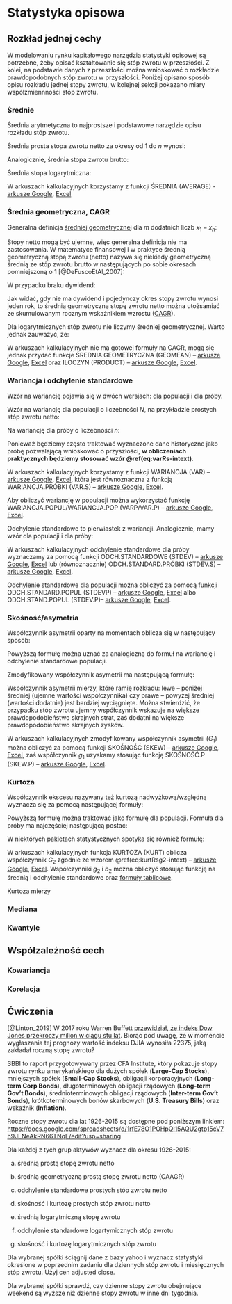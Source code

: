 # Statystyka opisowa {#statystyka_opisowa}

## Rozkład jednej cechy

W modelowaniu rynku kapitałowego narzędzia statystyki opisowej są potrzebne, żeby opisać kształtowanie się stóp zwrotu w przeszłości. Z kolei, na podstawie danych z przeszłości można wnioskować o rozkładzie prawdopodobnych stóp zwrotu w przyszłości. Poniżej opisano sposób opisu rozkładu jednej stopy zwrotu, w kolejnej sekcji pokazano miary współzmiennności stóp zwrotu.  

### Średnie

Średnia arytmetyczna to najprostsze i podstawowe narzędzie opisu rozkładu stóp zwrotu. 

Średnia prosta stopa zwrotu netto za okresy od $1$ do $n$ wynosi: 

\begin{equation}  
\bar{R} = \frac{\sum_{i=1}^n R_i}{n}
(\#eq:sredniaR-intext)
\end{equation}

Analogicznie, średnia stopa zwrotu brutto:

\begin{equation}  
\bar{\mathcal{R}} = \frac{\sum_{i=1}^n \mathcal{R}_i}{n} = 1 + \bar{R}
(\#eq:sredniaRp-intext)
\end{equation}

Średnia stopa logarytmiczna:

\begin{equation}  
\bar{r} = \frac{\sum_{i=1}^n r_i}{n}
(\#eq:sredniar-intext)
\end{equation}

W arkuszach kalkulacyjnych korzystamy z funkcji ŚREDNIA (AVERAGE) - [arkusze Google](<https://support.google.com/docs/answer/3093615?hl=pl>), [Excel](<https://support.microsoft.com/pl-pl/office/%C5%9Brednia-funkcja-047bac88-d466-426c-a32b-8f33eb960cf6>)


### Średnia geometryczna, CAGR

Generalna definicja [średniej geometrycznej](<https://pl.wikipedia.org/wiki/%C5%9Arednia_geometryczna>) dla $m$ dodatnich liczb $x_1 - x_n$:

\begin{equation}  
G = \sqrt[n]{\prod_{i=1}^n x_i} = \sqrt[n]{x_1\cdot x_2\cdot \cdot \cdot x_n} = (x_1\cdot x_2\cdot \cdot \cdot x_n)^{1/n}
(\#eq:sredniagx-intext)
\end{equation}

Stopy netto mogą być ujemne, więc generalna definicja nie ma zastosowania. W matematyce finansowej i w praktyce średnią geometryczną stopą zwrotu (netto) nazywa się niekiedy geometryczną średnią ze stóp zwrotu brutto w następujących po sobie okresach pomniejszoną o 1 [@DeFuscoEtAl_2007]:

\begin{equation}  
R_G = \left(\prod_{i=1}^t \mathcal{R}_i\right)^{\frac{1}{t}} - 1 = \left[\prod_{i=1}^t (1+R_i)\right]^{\frac{1}{t}} - 1
(\#eq:sredniagR-intext)
\end{equation}

W przypadku braku dywidend:

\begin{equation}  
R_G = \left(\frac{P_t}{P_0} \right)^{\frac{1}{t}} - 1
(\#eq:sredniagP-intext)
\end{equation}

Jak widać, gdy nie ma dywidend i pojedynczy okres stopy zwrotu wynosi jeden rok, to średnią geometryczną stopę zwrotu netto można utożsamiać ze skumulowanym rocznym wskaźnikiem wzrostu ([CAGR](<https://pl.wikipedia.org/wiki/Skumulowany_roczny_wska%C5%BAnik_wzrostu>)).

Dla logarytmicznych stóp zwrotu nie liczymy średniej geometrycznej. Warto jednak zauważyć, że:

\begin{equation}  
R_G = e^{\bar{r}}-1
(\#eq:sredniaglog-intext)
\end{equation}

W arkuszach kalkulacyjnych nie ma gotowej formuły na CAGR, mogą się jednak przydać funkcje ŚREDNIA.GEOMETRYCZNA (GEOMEAN) -- [arkusze Google](<https://support.google.com/docs/answer/3094001?hl=pl>), [Excel](<https://support.microsoft.com/pl-pl/office/%C5%9Brednia-geometryczna-funkcja-db1ac48d-25a5-40a0-ab83-0b38980e40d5>) oraz ILOCZYN (PRODUCT) -- [arkusze Google](<https://support.google.com/docs/answer/3093502?hl=pl>), [Excel](<https://support.microsoft.com/pl-pl/office/product-function-e46128aa-0cd8-4a45-915c-6a6f90c06ec8>).


### Wariancja i odchylenie standardowe

Wzór na wariancję pojawia się w dwóch wersjach: dla populacji i dla próby. 

Wzór na wariancję dla populacji o liczebności $N$, na przykładzie prostych stóp zwrotu netto:

\begin{equation}  
\sigma^2_R = \frac{\sum_{i=1}^N \left(R_i-\bar{R}\right)^2}{N}
(\#eq:varR-intext)
\end{equation}

Na wariancję dla próby o liczebności $n$:

\begin{equation}  
s^2_R = \frac{\sum_{i=1}^n \left(R_i-\bar{R}\right)^2}{n-1}
(\#eq:varRs-intext)
\end{equation}

Ponieważ będziemy często traktować wyznaczone dane historyczne jako próbę pozwalającą wnioskować o przyszłości, __w obliczeniach praktycznych będziemy stosować wzór \@ref(eq:varRs-intext)__. 

W arkuszach kalkulacyjnych korzystamy z funkcji WARIANCJA (VAR) -- [arkusze Google](<https://support.google.com/docs/answer/3094063?hl=pl>), [Excel](<https://support.microsoft.com/pl-pl/office/wariancja-funkcja-1f2b7ab2-954d-4e17-ba2c-9e58b15a7da2>), która jest równoznaczna z funkcją WARIANCJA.PRÓBKI (VAR.S) -- [arkusze Google](<https://support.google.com/docs/answer/9387478?hl=pl>), [Excel](<https://support.microsoft.com/pl-pl/office/wariancja-pr%C3%B3bki-funkcja-913633de-136b-449d-813e-65a00b2b990b>). 

Aby obliczyć wariancję w populacji można wykorzystać funkcję WARIANCJA.POPUL/WARIANCJA.POP (VARP/VAR.P) -- [arkusze Google](<https://support.google.com/docs/answer/3094113?hl=pl>), [Excel](<https://support.microsoft.com/pl-pl/office/wariancja-pop-funkcja-73d1285c-108c-4843-ba5d-a51f90656f3a>).

Odchylenie standardowe to pierwiastek z wariancji. Analogicznie, mamy wzór dla populacji i dla próby:

\begin{equation}  
\sigma_R = \sqrt{\sigma^2_R} = \sqrt{\frac{\sum_{i=1}^N \left(R_i-\bar{R}\right)^2}{N}}
(\#eq:sdR-intext)
\end{equation}

\begin{equation}  
s_R = \sqrt{s^2_R} = \sqrt{\frac{\sum_{i=1}^n \left(R_i-\bar{R}\right)^2}{n-1}}
(\#eq:sdRs-intext)
\end{equation}

W arkuszach kalkulacyjnych odchylenie standardowe dla próby wyznaczamy za pomocą funkcji ODCH.STANDARDOWE (STDEV) -- [arkusze Google](<https://support.google.com/docs/answer/3094054?hl=pl>), [Excel](<https://support.microsoft.com/pl-pl/office/odch-standardowe-funkcja-51fecaaa-231e-4bbb-9230-33650a72c9b0>) lub (równoznacznie) ODCH.STANDARD.PRÓBKI (STDEV.S) -- [arkusze Google](<https://support.google.com/docs/answer/9387538?hl=pl>), [Excel](<https://support.microsoft.com/pl-pl/office/odch-standard-pr%C3%B3bki-funkcja-7d69cf97-0c1f-4acf-be27-f3e83904cc23>). 

Odchylenie standardowe dla populacji można obliczyć za pomocą funkcji ODCH.STANDARD.POPUL (STDEVP) -- [arkusze Google](<https://support.google.com/docs/answer/3094105?hl=pl>), [Excel](<https://support.microsoft.com/pl-pl/office/odch-standard-popul-funkcja-1f7c1c88-1bec-4422-8242-e9f7dc8bb195>) albo ODCH.STAND.POPUL (STDEV.P)-- [arkusze Google](<https://support.google.com/docs/answer/9387532?hl=pl>), [Excel](<https://support.microsoft.com/pl-pl/office/odch-stand-popul-funkcja-6e917c05-31a0-496f-ade7-4f4e7462f285>). 
 
### Skośność/asymetria

Współczynnik asymetrii oparty na momentach oblicza się w następujący sposób:

\begin{equation}  
g_{1(R)} = \frac{1}{n}\sum_{i=1}^n\left(\frac{R_i-\bar{R}}{\sigma_R}\right)^3
(\#eq:skewRg1-intext)
\end{equation}

Powyższą formułę można uznać za analogiczną do formuł na wariancję i odchylenie standardowe populacji. 

Zmodyfikowany współczynnik asymetrii ma następującą formułę:

\begin{equation}  
G_{1(R)} = \frac{\sqrt{n(n-1)}}{n-2}g_{1(R)}
(\#eq:skewRG1-intext)
\end{equation}

Współczynnik asymetrii mierzy, które ramię rozkładu: lewe -- poniżej średniej (ujemne wartości współczynnika) czy prawe -- powyżej średniej (wartości dodatnie) jest bardziej wyciągnięte. Można stwierdzić, że przypadku stóp zwrotu ujemny współczynnik wskazuje na większe prawdopodobieństwo skrajnych strat, zaś dodatni na większe prawdopodobieństwo skrajnych zysków. 

W arkuszach kalkulacyjnych zmodyfikowany współczynnik asymetrii ($G_1$) można obliczyć za pomocą funkcji SKOŚNOŚĆ (SKEW) -- [arkusze Google](<https://support.google.com/docs/answer/3094101?hl=pl>), [Excel](<https://support.microsoft.com/pl-pl/office/sko%C5%9Bno%C5%9B%C4%87-funkcja-bdf49d86-b1ef-4804-a046-28eaea69c9fa>), zaś współczynnik $g_1$ uzyskamy stosując funkcję SKOŚNOŚĆ.P (SKEW.P) -- [arkusze Google](<https://support.google.com/docs/answer/9368569?hl=pl>), [Excel](<https://support.microsoft.com/pl-pl/office/sko%C5%9Bno%C5%9B%C4%87-p-funkcja-76530a5c-99b9-48a1-8392-26632d542fcb>).


### Kurtoza

Współczynnik ekscesu nazywany też kurtozą nadwyżkową/względną wyznacza się za pomocą następującej formuły: 

\begin{equation}  
g_{2(R)} = \frac{1}{n}\sum_{i=1}^n\left(\frac{R_i-\bar{R}}{\sigma_R}\right)^4-3
(\#eq:kurtRg2-intext)
\end{equation}

Powyższą formułę można traktować jako formułę dla populacji. Formuła dla próby ma najczęściej następującą postać: 

\begin{equation}  
G_{2(R)} = \frac{n-1}{(n-2)(n-3)}\left[(n+1)g_{2(R)}+6\right]
(\#eq:kurtRsg2-intext)
\end{equation}

W niektórych pakietach statystycznych spotyka się również formułę: 

\begin{equation}  
b_{2(R)} = \frac{1}{n}\sum_{i=1}^n\left(\frac{R_i-\bar{R}}{s_R}\right)^4-3
(\#eq:kurtRb2-intext)
\end{equation}

W arkuszach kalkulacyjnych funkcja KURTOZA (KURT) oblicza współczynnik $G_2$ zgodnie ze wzorem \@ref(eq:kurtRsg2-intext) -- [arkusze Google](<https://support.google.com/docs/answer/3093634?hl=pl>), [Excel](<https://support.microsoft.com/pl-pl/office/kurtoza-funkcja-bc3a265c-5da4-4dcb-b7fd-c237789095ab>). Współczynniki $g_2$ i $b_2$ można obliczyć stosując funkcję na średnią i odchylenie standardowe oraz [formuły tablicowe](<https://support.microsoft.com/pl-pl/office/tworzenie-formu%C5%82y-tablicowej-e43e12e0-afc6-4a12-bc7f-48361075954d>). 

Kurtoza mierzy 

### Mediana

### Kwantyle

## Współzależność cech

### Kowariancja

### Korelacja


## Ćwiczenia

<!--Linton 4 
Recently, Warren Buffett has predicted that the Dow Jones index will exceed one million in a hundred years time. Given that the current level of the index is 22400, what annual rate of return is he assuming?

https://www.cnbc.com/2017/09/21/dow-1-million-warren-buffett-says-it-can-happen.html

-->

:::{.exercise #linton4}
[@Linton_2019]
W 2017 roku Warren Buffett [przewidział, że indeks Dow Jones przekroczy milion w ciągu stu lat](<https://www.cnbc.com/2017/09/21/dow-1-million-warren-buffett-says-it-can-happen.html>). Biorąc pod uwagę, że w momencie wygłaszania tej prognozy wartość indeksu DJIA wynosiła 22375, jaką zakładał roczną stopę zwrotu?
:::

:::{.exercise #sbbi}
SBBI to raport przygotowywany przez CFA Institute, który pokazuje stopy zwrotu rynku amerykańskiego dla dużych spółek (__Large-Cap Stocks__), mniejszych spółek (__Small-Cap Stocks__), obligacji korporacyjnych (__Long-term Corp Bonds__), długoterminowych obligacji rządowych (__Long-term Gov't Bonds__), średnioterminowych obligacji rządowych (__Inter-term Gov't Bonds__), krótkoterminowych bonów skarbowych (__U.S. Treasury Bills__) oraz wskaźnik (__Inflation__). 

Roczne stopy zwrotu dla lat 1926-2015 są dostępne pod poniższym linkiem: <https://docs.google.com/spreadsheets/d/1rfE78O1POHpQl15AQU2gtp15cV7h9JLNeAkRN66TNqE/edit?usp=sharing>

Dla każdej z tych grup aktywów wyznacz dla okresu 1926-2015: 

a) średnią prostą stopę zwrotu netto

b) średnią geometryczną prostą stopę zwrotu netto (CAAGR)

c) odchylenie standardowe prostych stóp zwrotu netto

d) skośność i kurtozę prostych stóp zwrotu netto

e) średnią logarytmiczną stopę zwrotu

f) odchylenie standardowe logartymicznych stóp zwrotu

g) skośność i kurtozę logarytmicznych stóp zwrotu
:::

:::{.exercise #ticker-of-choice1}
Dla wybranej spółki ściągnij dane z bazy yahoo i wyznacz statystyki określone w poprzednim zadaniu dla dziennych stóp zwrotu i miesięcznych stóp zwrotu. Użyj cen adjusted close.   
:::

:::{.exercise #ticker-of-choice2}
Dla wybranej spółki sprawdź, czy dzienne stopy zwrotu obejmujące weekend są wyższe niż dzienne stopy zwrotu w inne dni tygodnia.   
:::


